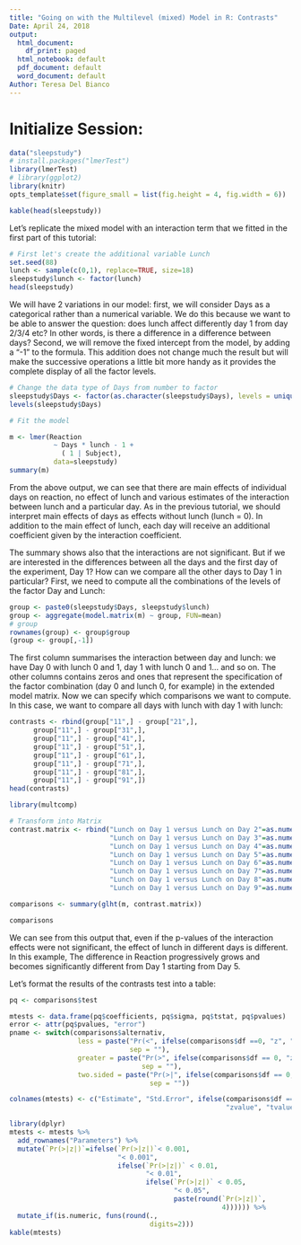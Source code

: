 ```yaml
---
title: "Going on with the Multilevel (mixed) Model in R: Contrasts"
Date: April 24, 2018
output:
  html_document:
    df_print: paged
  html_notebook: default
  pdf_document: default
  word_document: default
Author: Teresa Del Bianco
---
```


# Initialize Session:

```r
data("sleepstudy")
# install.packages("lmerTest")
library(lmerTest)
# library(ggplot2)
library(knitr)
opts_template$set(figure_small = list(fig.height = 4, fig.width = 6)) 
```

```r
kable(head(sleepstudy))
```

Let's replicate the mixed model with an interaction term that we fitted in the first part of this tutorial: 

```r
# First let's create the additional variable Lunch
set.seed(88)
lunch <- sample(c(0,1), replace=TRUE, size=18)
sleepstudy$lunch <- factor(lunch)
head(sleepstudy)
```

We will have 2 variations in our model: first, we will consider Days as a categorical rather than a numerical variable. We do this because we want to be able to answer the question: does lunch affect differently day 1 from day 2/3/4 etc? In other words, is there a difference in a difference between days? Second, we will remove the fixed intercept from the model, by adding a "-1" to the formula. This addition does not change much the result but will make the successive operations a little bit more handy as it provides the complete display of all the factor levels. 

```r
# Change the data type of Days from number to factor
sleepstudy$Days <- factor(as.character(sleepstudy$Days), levels = unique(sleepstudy$Days))
levels(sleepstudy$Days)
```

```r
# Fit the model

m <- lmer(Reaction 
           ~ Days * lunch - 1 + 
             ( 1 | Subject), 
           data=sleepstudy)
summary(m)
```

From the above output, we can see that there are main effects of individual days on reaction, no effect of lunch and various estimates of the interaction between lunch and a particular day. As in the previous tutorial, we should interpret main effects of days as effects without lunch (lunch = 0). In addition to the main effect of lunch, each day will receive an additional coefficient given by the interaction coefficient.

The summary shows also that the interactions are not significant. But if we are interested in the differences between all the days and the first day of the experiment, Day 1? How can we compare all the other days to Day 1 in particular? First, we need to compute all the combinations of the levels of the factor Day and Lunch:

```r
group <- paste0(sleepstudy$Days, sleepstudy$lunch)
group <- aggregate(model.matrix(m) ~ group, FUN=mean)
# group
rownames(group) <- group$group
(group <- group[,-1])
```

The first column summarises the interaction between day and lunch: we have Day 0 with lunch 0 and 1, day 1 with lunch 0 and 1... and so on. The other columns contains zeros and ones that represent the specification of the factor combination (day 0 and lunch 0, for example) in the extended model matrix. Now we can specify which comparisons we want to compute. In this case, we want to compare all days with lunch with day 1 with lunch: 

```r
contrasts <- rbind(group["11",] - group["21",],
      group["11",] - group["31",],
      group["11",] - group["41",],
      group["11",] - group["51",],
      group["11",] - group["61",],
      group["11",] - group["71",],
      group["11",] - group["81",],
      group["11",] - group["91",])
head(contrasts)
```

```r
library(multcomp)

# Transform into Matrix
contrast.matrix <- rbind("Lunch on Day 1 versus Lunch on Day 2"=as.numeric(contrasts[1,]),
                         "Lunch on Day 1 versus Lunch on Day 3"=as.numeric(contrasts[2,]),
                         "Lunch on Day 1 versus Lunch on Day 4"=as.numeric(contrasts[3,]),
                         "Lunch on Day 1 versus Lunch on Day 5"=as.numeric(contrasts[4,]),
                         "Lunch on Day 1 versus Lunch on Day 6"=as.numeric(contrasts[5,]),
                         "Lunch on Day 1 versus Lunch on Day 7"=as.numeric(contrasts[6,]),
                         "Lunch on Day 1 versus Lunch on Day 8"=as.numeric(contrasts[7,]),
                         "Lunch on Day 1 versus Lunch on Day 9"=as.numeric(contrasts[8,]))

comparisons <- summary(glht(m, contrast.matrix))

comparisons
```

We can see from this output that, even if the p-values of the interaction effects were not significant, the effect of lunch in different days is different. In this example, The difference in Reaction progressively grows and becomes significantly different from Day 1 starting from Day 5. 

Let's format the results of the contrasts test into a table: 

```r
pq <- comparisons$test

mtests <- data.frame(pq$coefficients, pq$sigma, pq$tstat, pq$pvalues)
error <- attr(pq$pvalues, "error")
pname <- switch(comparisons$alternativ, 
                 less = paste("Pr(<", ifelse(comparisons$df ==0, "z", "t"), ")", 
                              sep = ""), 
                 greater = paste("Pr(>", ifelse(comparisons$df == 0, "z", "t"), ")", 
                                 sep = ""), 
                 two.sided = paste("Pr(>|", ifelse(comparisons$df == 0, "z", "t"), "|)", 
                                   sep = ""))                                   

colnames(mtests) <- c("Estimate", "Std.Error", ifelse(comparisons$df ==0, 
                                                      "zvalue", "tvalue"), pname)

library(dplyr)
mtests <- mtests %>%
  add_rownames("Parameters") %>%
  mutate(`Pr(>|z|)`=ifelse(`Pr(>|z|)`< 0.001, 
                           "< 0.001", 
                           ifelse(`Pr(>|z|)` < 0.01, 
                                  "< 0.01",
                                  ifelse(`Pr(>|z|)` < 0.05, 
                                         "< 0.05",
                                         paste(round(`Pr(>|z|)`,
                                                     4)))))) %>%
  mutate_if(is.numeric, funs(round(.,
                                   digits=2)))
kable(mtests)
```